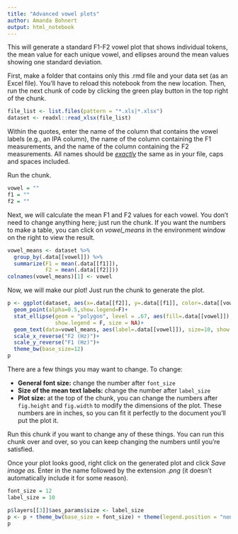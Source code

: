 ```yaml
---
title: "Advanced vowel plots"
author: Amanda Bohnert
output: html_notebook
---
```


This will generate a standard F1-F2 vowel plot that shows individual tokens, the mean value for each unique vowel, and ellipses around the mean values showing one standard deviation.

First, make a folder that contains only this .rmd file and your data set (as an Excel file). You'll have to reload this notebook from the new location. Then, run the next chunk of code by clicking the green play button in the top right of the chunk.

```r
file_list <- list.files(pattern = "*.xls|*.xlsx")
dataset <- readxl::read_xlsx(file_list)
```

Within the quotes, enter the name of the column that contains the vowel labels (e.g., an IPA column), the name of the column containing the F1 measurements, and the name of the column containing the F2 measurements. All names should be [*exactly*]{.underline} the same as in your file, caps and spaces included.

Run the chunk.

```r
vowel = ""
f1 = ""
f2 = ""
```

Next, we will calculate the mean F1 and F2 values for each vowel. You don't need to change anything here; just run the chunk. If you want the numbers to make a table, you can click on *vowel_means* in the environment window on the right to view the result.

```r
vowel_means <- dataset %>%
  group_by(.data[[vowel]]) %>%
  summarize(F1 = mean(.data[[f1]]),
            F2 = mean(.data[[f2]]))
colnames(vowel_means)[1] <- vowel
```

Now, we will make our plot! Just run the chunk to generate the plot.

```r
p <- ggplot(dataset, aes(x=.data[[f2]], y=.data[[f1]], color=.data[[vowel]]))+
  geom_point(alpha=0.5,show.legend=F)+
  stat_ellipse(geom = "polygon", level = .67, aes(fill=.data[[vowel]]), alpha=0.2, 
               show.legend = F, size = NA)+
  geom_text(data=vowel_means, aes(label=.data[[vowel]]), size=10, show.legend=F)+
  scale_x_reverse("F2 (Hz)")+
  scale_y_reverse("F1 (Hz)")+
  theme_bw(base_size=12)
p
```

There are a few things you may want to change. To change:

-   **General font size:** change the number after `font_size`
-   **Size of the mean text labels:** change the number after `label_size`
-   **Plot size:** at the top of the chunk, you can change the numbers after `fig.height` and `fig.width` to modify the dimensions of the plot. These numbers are in inches, so you can fit it perfectly to the document you'll put the plot it.

Run this chunk if you want to change any of these things. You can run this chunk over and over, so you can keep changing the numbers until you're satisfied.

Once your plot looks good, right click on the generated plot and click *Save image as.* Enter in the name followed by the extension *.png* (it doesn't automatically include it for some reason).

```r
font_size = 12
label_size = 10

p$layers[[3]]$aes_params$size <- label_size
p <- p + theme_bw(base_size = font_size) + theme(legend.position = "none")
p
```
